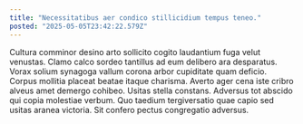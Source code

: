 ```yaml
---
title: "Necessitatibus aer condico stillicidium tempus teneo."
posted: "2025-05-05T23:42:22.579Z"
---
```


Cultura comminor desino arto sollicito cogito laudantium fuga velut venustas. Clamo calco sordeo tantillus ad eum delibero ara desparatus. Vorax solium synagoga vallum corona arbor cupiditate quam deficio.
Corpus mollitia placeat beatae itaque charisma. Averto ager cena iste cribro alveus amet demergo cohibeo. Usitas stella constans.
Adversus tot abscido qui copia molestiae verbum. Quo taedium tergiversatio quae capio sed usitas aranea victoria. Sit confero pectus congregatio adversus.
